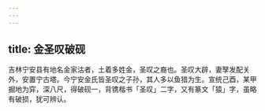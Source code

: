 ```yaml
---
---
---
```

title: 金圣叹破砚
---



吉林宁安县有地名金家沽者，土着多姓金，圣叹之裔也。圣叹大辟，妻孥发配关外，安置宁古塔。今宁安金氏皆圣叹之子孙，其人多以鱼猎为生。宣统己酉，某甲掘地为穽，深八尺，得破砚一，背镌楷书「圣叹」二字，又有篆文「猿」字，虽略有破损，犹可辨认。